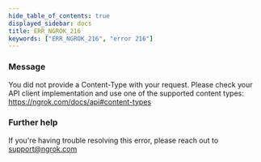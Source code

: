 ```yaml
---
hide_table_of_contents: true
displayed_sidebar: docs
title: ERR_NGROK_216
keywords: ["ERR_NGROK_216", "error 216"]
---
```


### Message

You did not provide a Content-Type with your request. Please check your API client implementation and use one of the supported content types: https://ngrok.com/docs/api#content-types

### Further help

If you're having trouble resolving this error, please reach out to [support@ngrok.com](mailto:support@ngrok.com?subject=Help%20with%20ERR_NGROK_216)
